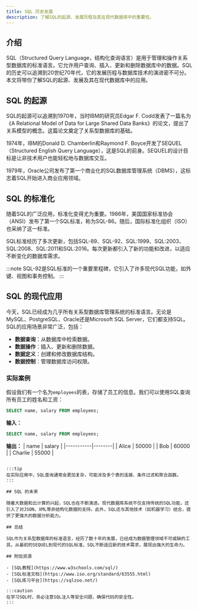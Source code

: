 ```yaml
---
title: SQL 历史发展
description: 了解SQL的起源、发展历程及其在现代数据库中的重要性。
---
```


## 介绍

SQL（Structured Query Language，结构化查询语言）是用于管理和操作关系型数据库的标准语言。它允许用户查询、插入、更新和删除数据库中的数据。SQL的历史可以追溯到20世纪70年代，它的发展历程与数据库技术的演进密不可分。本文将带你了解SQL的起源、发展及其在现代数据库中的应用。

## SQL 的起源

SQL的起源可以追溯到1970年，当时IBM的研究员Edgar F. Codd发表了一篇名为《A Relational Model of Data for Large Shared Data Banks》的论文，提出了关系模型的概念。这篇论文奠定了关系型数据库的基础。

1974年，IBM的Donald D. Chamberlin和Raymond F. Boyce开发了SEQUEL（Structured English Query Language），这是SQL的前身。SEQUEL的设计目标是让非技术用户也能轻松地与数据库交互。

1979年，Oracle公司发布了第一个商业化的SQL数据库管理系统（DBMS），这标志着SQL开始进入商业应用领域。

## SQL 的标准化

随着SQL的广泛应用，标准化变得尤为重要。1986年，美国国家标准协会（ANSI）发布了第一个SQL标准，称为SQL-86。随后，国际标准化组织（ISO）也采纳了这一标准。

SQL标准经历了多次更新，包括SQL-89、SQL-92、SQL:1999、SQL:2003、SQL:2008、SQL:2011和SQL:2016。每次更新都引入了新的功能和改进，以适应不断变化的数据库需求。

:::note
SQL-92是SQL标准的一个重要里程碑，它引入了许多现代SQL功能，如外键、视图和事务控制。
:::

## SQL 的现代应用

今天，SQL已经成为几乎所有关系型数据库管理系统的标准语言。无论是MySQL、PostgreSQL、Oracle还是Microsoft SQL Server，它们都支持SQL。SQL的应用场景非常广泛，包括：

- **数据查询**：从数据库中检索数据。
- **数据操作**：插入、更新和删除数据。
- **数据定义**：创建和修改数据库结构。
- **数据控制**：管理数据库访问权限。

### 实际案例

假设我们有一个名为`employees`的表，存储了员工的信息。我们可以使用SQL查询所有员工的姓名和工资：

```sql
SELECT name, salary FROM employees;
```

**输入：**
```sql
SELECT name, salary FROM employees;
```

**输出：**
| name      | salary |
|-----------|--------|
| Alice     | 50000  |
| Bob       | 60000  |
| Charlie   | 55000  |
```

:::tip
在实际应用中，SQL查询通常会更加复杂，可能涉及多个表的连接、条件过滤和聚合函数。
:::

## SQL 的未来

随着大数据和云计算的兴起，SQL也在不断演进。现代数据库系统不仅支持传统的SQL功能，还引入了对JSON、XML等非结构化数据的支持。此外，SQL还与其他技术（如机器学习）结合，提供了更强大的数据分析能力。

## 总结

SQL作为关系型数据库的标准语言，经历了数十年的发展，已经成为数据管理领域不可或缺的工具。从最初的SEQUEL到现代的SQL标准，SQL不断适应新的技术需求，展现出强大的生命力。

## 附加资源

- [SQL教程](https://www.w3schools.com/sql/)
- [SQL标准文档](https://www.iso.org/standard/63555.html)
- [SQL练习平台](https://sqlzoo.net/)

:::caution
在学习SQL时，务必注意SQL注入等安全问题，确保代码的安全性。
:::